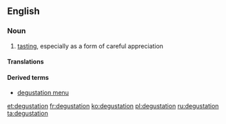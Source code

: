==English==
{{wikipedia}}

===Noun===
{{en-noun}}

# [[tasting]], especially as a form of careful appreciation

====Translations====
{{trans-see|tasting}}

====Derived terms====
*[[degustation menu]]

[[et:degustation]]
[[fr:degustation]]
[[ko:degustation]]
[[pl:degustation]]
[[ru:degustation]]
[[ta:degustation]]